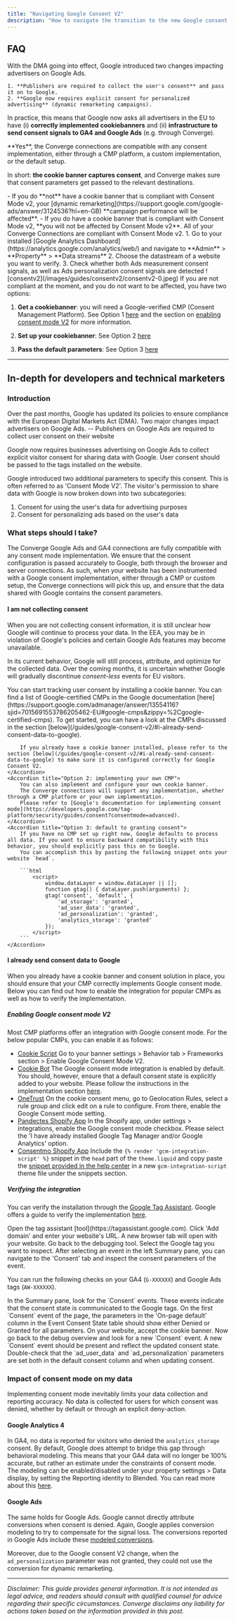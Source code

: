 ```yaml
---
title: "Navigating Google Consent V2"
description: "How to navigate the transition to the new Google consent mode"
---
```


## FAQ

<AccordionGroup>
<Accordion title="What is happening with Consent Mode v2?" icon="lightbulb" iconType="duotone">
  With the DMA going into effect, Google introduced two changes impacting advertisers on Google Ads.
  
    1. **Publishers are required to collect the user's consent** and pass it on to Google.
    2. **Google now requires explicit consent for personalized advertising** (dynamic remarketing campaigns).

In practice, this means that Google now asks all advertisers in the EU to have (i) **correctly implemented cookiebanners** and (ii) **infrastructure to send consent signals to GA4 and Google Ads** (e.g. through Converge).

</Accordion>

<Accordion title="Is Converge compatible with Consent Mode v2?" icon="check-double">
**Yes**, the Converge connections are compatible with any consent implementation, either through a CMP platform, a custom implementation, or the default setup.

In short: **the cookie banner captures consent**, and Converge makes sure that consent parameters get passed to the relevant destinations.
</Accordion>

<Accordion title="What happens if I don't take action?" icon="pause" iconType="duotone">
 - If you do **not** have a cookie banner that is compliant with Consent Mode v2, your [dynamic remarketing](https://support.google.com/google-ads/answer/3124536?hl=en-GB) **campaign performance will be affected**. 
 - If you do have a cookie banner that is compliant with Consent Mode v2, **you will not be affected by Consent Mode v2**. All of your Converge Connections are compliant with Consent Mode v2.
</Accordion>

<Accordion title="How can I check whether I am compliant with Consent Mode v2?" icon="shield-halved" iconType="duotone">
  1. Go to your installed [Google Analytics Dashboard](https://analytics.google.com/analytics/web/) and navigate to **Admin** > **Property** >  **Data streams**
  2. Choose the datastream of a website you want to verify.
  3. Check whether both Ads measurement consent signals, as well as Ads personalization consent signals are detected
    <Frame>
    ![consentv2](/images/guides/consentv2/consentv2-0.jpeg)
    </Frame>

</Accordion>

<Accordion title="I am not ready for Consent Mode v2, what should I do?" icon="circle-exclamation" >
If you are not compliant at the moment, and you do not want to be affected, you have two options: 

1. **Get a cookiebanner**: you will need a Google-verified CMP (Consent Management Platform). See Option 1 [here](#i-am-not-collecting-consent) and the section on [enabling consent mode V2](#enabling-google-consent-mode-v2) for more information.

2. **Set up your cookiebanner**: See Option 2 [here](#i-am-not-collecting-consent)

3. **Pass the default parameters**: See Option 3 [here](#i-am-not-collecting-consent)
</Accordion>

</AccordionGroup>

---

## In-depth for developers and technical marketers

### Introduction
Over the past months, Google has updated its policies to ensure compliance with the European Digital Markets Act (DMA). Two major changes impact advertisers on Google Ads. -- Publishers on Google Ads are required to collect user consent on their website

Google now requires businesses advertising on Google Ads to collect explicit visitor consent for sharing data with Google. User consent should be passed to the tags installed on the website.

Google introduced two additional parameters to specify this consent. This is often referred to as 'Consent Mode V2'. The visitor's permission to share data with Google is now broken down into two subcategories:
1. Consent for using the user's data for advertising purposes
2. Consent for personalizing ads based on the user's data

### What steps should I take?

The Converge Google Ads and GA4 connections are fully compatible with any consent mode implementation. We ensure that the consent configuration is passed accurately to Google, both through the browser and server connections.
As such, when your website has been instrumented with a Google consent implementation, either through a CMP or custom setup, the Converge connections will pick this up, and ensure that the data shared with Google contains the consent parameters.

#### I am not collecting consent
When you are not collecting consent information, it is still unclear how Google will continue to process your data. In the EEA, you may be in violation of Google's policies and certain Google Ads features may become unavailable.

In its current behavior, Google will still process, attribute, and optimize for the collected data. Over the coming months, it is uncertain whether Google will gradually discontinue *consent-less* events for EU visitors.

<AccordionGroup>
    <Accordion title="Option 1: installing a CMP">
        You can start tracking user consent by installing a cookie banner.
        You can find a list of Google-certified CMPs in the Google documentation [here](https://support.google.com/admanager/answer/13554116?sjid=7015691553786205462-EU#google-cmps&zippy=%2Cgoogle-certified-cmps).
        To get started, you can have a look at the CMPs discussed in the section [below](/guides/google-consent-v2/#i-already-send-consent-data-to-google).
        
        If you already have a cookie banner installed, please refer to the section [below](/guides/google-consent-v2/#i-already-send-consent-data-to-google) to make sure it is configured correctly for Google Consent V2.
    </Accordion>
    <Accordion title="Option 2: implementing your own CMP">
        You can also implement and configure your own cookie banner.
        The Converge connections will support any implementation, whether through a CMP platform or your own implementation.
        Please refer to [Google's documentation for implementing consent mode](https://developers.google.com/tag-platform/security/guides/consent?consentmode=advanced).
    </Accordion>
    <Accordion title="Option 3: default to granting consent">
        If you have no CMP set up right now, Google defaults to process all data. If you want to ensure backward compatibility with this behavior, you should explicitly pass this on to Google.
        You can accomplish this by pasting the following snippet onto your website `head`.

        ```html 
            <script>
                window.dataLayer = window.dataLayer || [];
                function gtag() { dataLayer.push(arguments) };
                gtag('consent', 'default', {
                    'ad_storage': 'granted',
                    'ad_user_data': 'granted',
                    'ad_personalization': 'granted',
                    'analytics_storage': 'granted'
                });
            </script>
        ```
    </Accordion>
</AccordionGroup>

#### I already send consent data to Google

When you already have a cookie banner and consent solution in place, you should ensure that your CMP correctly implements Google consent mode.
Below you can find out how to enable the integration for popular CMPs as well as how to verify the implementation.

##### Enabling Google consent mode V2
Most CMP platforms offer an integration with Google consent mode. For the below popular CMPs, you can enable it as follows:

- [Cookie Script](https://help.cookie-script.com/en/google-analytics/google-consent-mode-implementation-instructions) Go to your banner settings > Behavior tab > Frameworks section > Enable Google Consent Mode V2.
- [Cookie Bot](https://support.cookiebot.com/hc/en-us/articles/360016047000-Cookiebot-and-Google-Consent-Mode) The Google consent mode integration is enabled by default. You should, however, ensure that a default consent state is explicitly added to your website. Please follow the instructions in the implementation section [here](https://support.cookiebot.com/hc/en-us/articles/360016047000-Cookiebot-and-Google-Consent-Mode).
- [OneTrust](https://my.onetrust.com/s/article/UUID-d81787f6-685c-2262-36c3-5f1f3369e2a7?language=en_US#UUID-d81787f6-685c-2262-36c3-5f1f3369e2a7_section-idm231981224490148) On the cookie consent menu, go to Geolocation Rules, select a rule group and click edit on a rule to configure. From there, enable the Google Consent mode setting.
- [Pandectes Shopify App](https://help.pandectes.io/en/article/using-google-consent-mode-integration-1xkfv6o/) In the Shopify app, under settings > integrations, enable the Google consent mode checkbox. Please select the 'I have already installed Google Tag Manager and/or Google Analytics' option.
- [Consentmo Shopify App](https://support.consentmo.com/en/article/google-consent-mode-v2-integration-1olxp4x/) Include the `{% render 'gcm-integration-script' %}` snippet in the `head` part of the `theme.liquid` and copy paste the [snippet provided in the help center](https://gdprstorage.b-cdn.net/faq/files/gcm-integration-script.zip) in a new `gcm-integration-script` theme file under the snippets section.

##### Verifying the integration
You can verify the installation through the [Google Tag Assistant](https://tagassistant.google.com).
Google offers a guide to verify the implementation [here](https://support.google.com/tagmanager/answer/14218557?hl=en).

<Steps>
    <Step>
        Open the tag assistant [tool](https://tagassistant.google.com).
    </Step>
    <Step>
        Click 'Add domain' and enter your website's URL. A new browser tab will open with your website.
    </Step>
    <Step>
        Go back to the debugging tool.
    </Step>
    <Step>
        Select the Google tag you want to inspect.
    </Step>
    <Step>
        After selecting an event in the left Summary pane, you can navigate to the 'Consent' tab and inspect the consent parameters of the event.
    </Step>
</Steps>

You can run the following checks on your GA4 (`G-XXXXXX`) and Google Ads tags (`AW-XXXXXX`).

<AccordionGroup>
    <Accordion title="A Consent event is fired">
        In the Summary pane, look for the `Consent` events. These events indicate that the consent state is communicated to the Google tags.
    </Accordion>
    <Accordion title="A default Consent is set">
        On the first `Consent` event of the page, the parameters in the 'On-page default' column in the Event Consent State table should show either Denied or Granted for all parameters.
    </Accordion>
    <Accordion title="Consent updates are propagated">
        On your website, accept the cookie banner. Now go back to the debug overview and look for a new `Consent` event.
        A new `Consent` event should be present and reflect the updated consent state.
    </Accordion>
    <Accordion title="The consent V2 parameters are specified ">
        Double-check that the `ad_user_data` and `ad_personalization` parameters are set both in the default consent column and when updating consent.
    </Accordion>
</AccordionGroup>

### Impact of consent mode on my data

Implementing consent mode inevitably limits your data collection and reporting accuracy.
No data is collected for users for which consent was denied, whether by default or through an explicit deny-action.

#### Google Analytics 4
In GA4, no data is reported for visitors who denied the `analytics_storage` consent.
By default, Google does attempt to bridge this gap through behavioral modeling.
This means that your GA4 data will no longer be 100% accurate, but rather an estimate under the constraints of consent mode.
The modeling can be enabled/disabled under your property settings > Data display, by setting the Reporting identity to Blended.
You can read more about this [here](https://support.google.com/analytics/answer/11161109?hl=en).

#### Google Ads
The same holds for Google Ads. Google cannot directly attribute conversions when consent is denied.
Again, Google applies conversion modeling to try to compensate for the signal loss.
The conversions reported in Google Ads include these [modeled conversions](https://support.google.com/google-ads/answer/10548233?hl=en-GB).

Moreover, due to the Google consent V2 change, when the `ad_personalization` parameter was not granted, they could not use the conversion for dynamic remarketing.

---
*Disclaimer: This guide provides general information. It is not intended as legal advice, and readers should consult with qualified counsel for advice regarding their specific circumstances. Converge disclaims any liability for actions taken based on the information provided in this post.*
